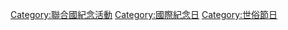 [[Category:聯合國紀念活動|Category:聯合國紀念活動]]
[[Category:國際紀念日|Category:國際紀念日]]
[[Category:世俗節日|Category:世俗節日]]